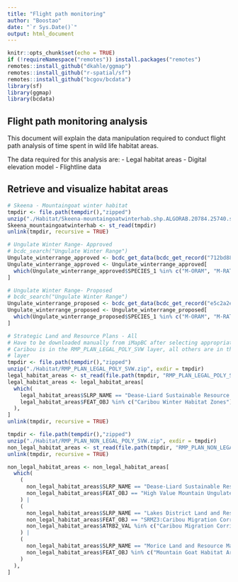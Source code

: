 ```yaml
---
title: "Flight path monitoring"
author: "Boostao"
date: "`r Sys.Date()`"
output: html_document
---
```


```r
knitr::opts_chunk$set(echo = TRUE)
if (!requireNamespace("remotes")) install.packages("remotes")
remotes::install_github("dkahle/ggmap")
remotes::install_github("r-spatial/sf")
remotes::install_github("bcgov/bcdata")
library(sf)
library(ggmap)
library(bcdata)
```

## Flight path monitoring analysis

This document will explain the data manipulation required to conduct flight path analysis of time spent in wild life habitat areas.

The data required for this analysis are:
 - Legal habitat areas
 - Digital elevation model
 - Flightline data
 
## Retrieve and visualize habitat areas
```r

# Skeena - Mountaingoat winter habitat 
tmpdir <- file.path(tempdir(),"zipped")
unzip("./Habitat/Skeena-mountaingoatwinterhab.shp.ALGORAB.20784.25740.sr.zip", exdir = tmpdir)
Skeena_mountaingoatwinterhab <- st_read(tmpdir)
unlink(tmpdir, recursive = TRUE)

# Ungulate Winter Range- Approved
# bcdc_search("Ungulate Winter Range")
Ungulate_winterrange_approved <- bcdc_get_data(bcdc_get_record("712bd887-7763-4ed3-be46-cdaca5640cc1"))
Ungulate_winterrange_approved <- Ungulate_winterrange_approved[
  which(Ungulate_winterrange_approved$SPECIES_1 %in% c("M-ORAM", "M-RATA-01", "M-RATA-15")),
]

# Ungulate Winter Range- Proposed
# bcdc_search("Ungulate Winter Range")
Ungulate_winterrange_proposed <- bcdc_get_data(bcdc_get_record("e5c2a2e3-70fc-49e3-9840-87212853e8a2"))
Ungulate_winterrange_proposed <- Ungulate_winterrange_proposed[
  which(Ungulate_winterrange_proposed$SPECIES_1 %in% c("M-ORAM", "M-RATA-01", "M-RATA-15")),
]

# Strategic Land and Resource Plans - All
# Have to be downloaded manually from iMapBC after selecting appropriate layers.
# Caribou is in the RMP_PLAN_LEGAL_POLY_SVW layer, all others are in the RMP_PLAN_NON_LEGAL_POLY_SVW
# layer
tmpdir <- file.path(tempdir(),"zipped")
unzip("./Habitat/RMP_PLAN_LEGAL_POLY_SVW.zip", exdir = tmpdir)
legal_habitat_areas <- st_read(file.path(tmpdir, "RMP_PLAN_LEGAL_POLY_SVW"))
legal_habitat_areas <- legal_habitat_areas[
  which(
    legal_habitat_areas$SLRP_NAME == "Dease-Liard Sustainable Resource Management Plan" &
    legal_habitat_areas$FEAT_OBJ %in% c("Caribou Winter Habitat Zones")
  ),
]
unlink(tmpdir, recursive = TRUE)

tmpdir <- file.path(tempdir(),"zipped")
unzip("./Habitat/RMP_PLAN_NON_LEGAL_POLY_SVW.zip", exdir = tmpdir)
non_legal_habitat_areas <- st_read(file.path(tmpdir, "RMP_PLAN_NON_LEGAL_POLY_SVW"))
unlink(tmpdir, recursive = TRUE)

non_legal_habitat_areas <- non_legal_habitat_areas[
  which(
    (
      non_legal_habitat_areas$SLRP_NAME == "Dease-Liard Sustainable Resource Management Plan" &
      non_legal_habitat_areas$FEAT_OBJ == "High Value Mountain Ungulate Habitat"  
    ) |
    (
      non_legal_habitat_areas$SLRP_NAME == "Lakes District Land and Resource Management Plan" &
      non_legal_habitat_areas$FEAT_OBJ == "SRMZ3:Caribou Migration Corridor Sub-Zone" &
      non_legal_habitat_areas$ATRB2_VAL %in% c("Caribou Migration Corridor - High", "Caribou Migration Corridor - Very High")
    ) |
    (
      non_legal_habitat_areas$SLRP_NAME == "Morice Land and Resource Management Plan" &
      non_legal_habitat_areas$FEAT_OBJ %in% c("Mountain Goat Habitat Areas", "Takla Caribou Winter Range", "Tweedsmuir Caribou:Calving Islands")
    )
  ),
]

```

